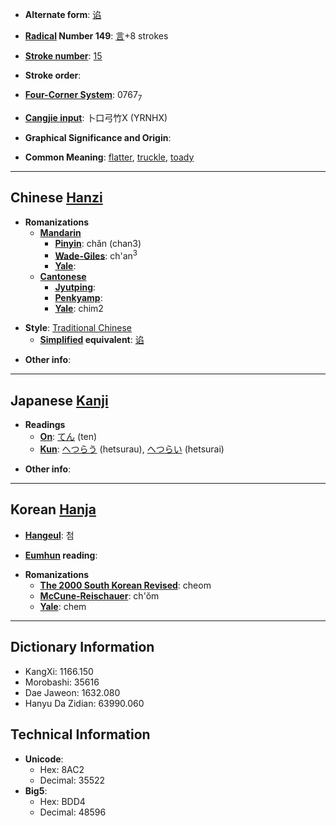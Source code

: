 * '''Alternate form''': [[谄]]

* '''[[Wiktionary:Chinese radical index| Radical]] Number 149''': [[Wiktionary:Chinese radical index 言|言]]+8 strokes

* '''[[Wiktionary:Chinese total strokes index|Stroke number]]''': [[Wiktionary:Chinese total strokes index 15|15]]

* '''Stroke order''': 

* '''[[Wiktionary:Chinese four corner index|Four-Corner System]]''': 0767<sub>7</sub>

* '''[[Wiktionary:Chinese Cangjie index|Cangjie input]]''': 卜口弓竹X (YRNHX)

* '''Graphical Significance and Origin''': 

* '''Common Meaning''': [[flatter]], [[truckle]], [[toady]]

----

== Chinese [[Hanzi]] ==

* '''Romanizations'''
** '''[[Mandarin]]'''
*** '''[[Pinyin]]''': chǎn (chan3)
*** '''[[Wade-Giles]]''': ch'an<sup>3</sup>
*** '''[[Yale]]''': 
** '''[[Cantonese]]'''
*** '''[[Jyutping]]''':
*** '''[[Penkyamp]]''': 
*** '''[[Yale]]''': chim2

* '''Style''': [[Traditional Chinese]] 
** '''[[Simplified Chinese|Simplified]] equivalent''': [[谄]]

* '''Other info''': 

----

== Japanese [[Kanji]] ==

* '''Readings'''
** '''[[On]]''': [[てん]] (ten)
** '''[[Kun]]''': [[へつらう]] (hetsurau), [[へつらい]] (hetsurai)

* '''Other info''':  

----

== Korean [[Hanja]] ==

* '''[[Hangeul]]''': 첨

* '''[[Eumhun]] reading''': 

* '''Romanizations'''
** '''[[The 2000 South Korean Revised Romanization|The 2000 South Korean Revised]]''': cheom
** '''[[McCune-Reischauer]]''': ch'ŏm
** '''[[Yale]]''': chem

----

== Dictionary Information ==

* KangXi: 1166.150
* Morobashi: 35616
* Dae Jaweon: 1632.080
* Hanyu Da Zidian: 63990.060

== Technical Information ==

* '''Unicode''':
** Hex: 8AC2
** Decimal: 35522
* '''Big5''':
** Hex: BDD4
** Decimal: 48596